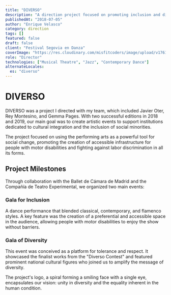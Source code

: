 ```yaml
---
title: "DIVERSO"
description: "A direction project focused on promoting inclusion and diversity through the performing arts, with two successful editions in 2018 and 2019."
publishedAt: "2018-07-05"
author: "Enrique Velasco"
category: direction
tags: []
featured: false
draft: false
client: "Festival Segovia en Danza"
coverImage: "https://res.cloudinary.com/misfitcoders/image/upload/v1761954315/eVelasco/covers/works/diverso/diverso-cover_xplfrs.jpg"
role: "Director"
technologies: ["Musical Theatre", "Jazz", "Contemporary Dance"]
alternateLocales:
  es: "diverso"
---
```


# DIVERSO

DIVERSO was a project I directed with my team, which included Javier Oter, Rey Montesino, and Gemma Pages. With two successful editions in 2018 and 2019, our main goal was to create artistic events to support institutions dedicated to cultural integration and the inclusion of social minorities.

The project focused on using the performing arts as a powerful tool for social change, promoting the creation of accessible infrastructure for people with motor disabilities and fighting against labor discrimination in all its forms.

## Project Milestones

Through collaboration with the Ballet de Cámara de Madrid and the Compañía de Teatro Experimental, we organized two main events:

### Gala for Inclusion

A dance performance that blended classical, contemporary, and flamenco styles. A key feature was the creation of a preferential and accessible space in the audience, allowing people with motor disabilities to enjoy the show without barriers.

### Gala of Diversity

This event was conceived as a platform for tolerance and respect. It showcased the finalist works from the "Diverso Contest" and featured prominent national cultural figures who joined us to amplify the message of diversity.

The project's logo, a spiral forming a smiling face with a single eye, encapsulates our vision: unity in diversity and the equality inherent in the human condition.
